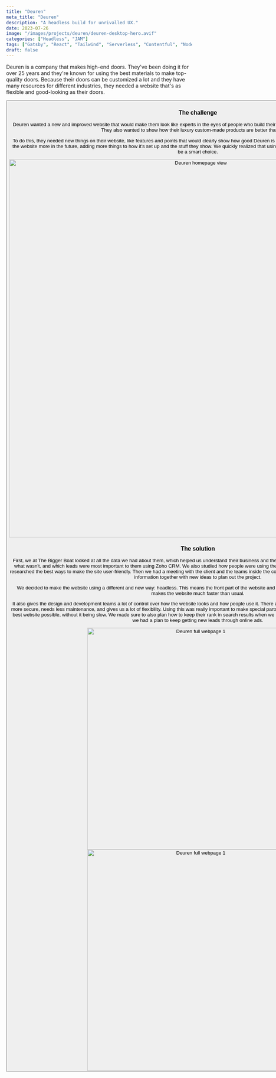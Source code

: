 ```yaml
---
title: "Deuren"
meta_title: "Deuren"
description: "A headless build for unrivalled UX."
date: 2023-07-26
image: "/images/projects/deuren/deuren-desktop-hero.avif"
categories: ["Headless", "JAM"]
tags: ["Gatsby", "React", "Tailwind", "Serverless", "Contentful", "Node"]
draft: false
---
```


<AtTbb/>

Deuren is a company that makes high-end doors. They've been doing it for over 25 years and they're known for using the best materials to make top-quality doors. Because their doors can be customized a lot and they have many resources for different industries, they needed a website that's as flexible and good-looking as their doors.

<Button label="Visit the website" link="https://www.deuren.co.uk/" style="solid" target="_blank"/>

### The challenge

Deuren wanted a new and improved website that would make them look like experts in the eyes of people who build their own homes, architects, and property developers. They also wanted to show how their luxury custom-made products are better than others.

To do this, they needed new things on their website, like features and points that would clearly show how good Deuren is at what they do. They also needed space to grow the website more in the future, adding more things to how it's set up and the stuff they show. We quickly realized that using a headless approach to build the website would be a smart choice.

<img src="/images/projects/deuren/deuren-website-shot-1.avif" alt="Deuren homepage view" width="1024" loading="lazy"/>

### The solution

First, we at The Bigger Boat looked at all the data we had about them, which helped us understand their business and the market better. We figured out what was working, what wasn't, and which leads were most important to them using Zoho CRM. We also studied how people were using the website with Heatmap software from Hotjar and researched the best ways to make the site user-friendly. Then we had a meeting with the client and the teams inside the company to plan what we would do. We used the old information together with new ideas to plan out the project.

We decided to make the website using a different and new way: headless. This means the front part of the website and the CMS part are separate. This way of doing it makes the website much faster than usual.

It also gives the design and development teams a lot of control over how the website looks and how people use it. There are many benefits to using a headless system. It's more secure, needs less maintenance, and gives us a lot of flexibility. Using this was really important to make special parts of the website and to make sure Deuren gets the best website possible, without it being slow. We made sure to also plan how to keep their rank in search results when we launched the new site. And after the site was live, we had a plan to keep getting new leads through online ads.

<div class="content-images-grid-2">
    <img src="/images/projects/deuren/deuren-homepage-full-webpage-1.avif" alt="Deuren full webpage 1" width="600" loading="lazy"/>
    <img src="/images/projects/deuren/deuren-homepage-full-webpage-2.avif" alt="Deuren full webpage 1" width="600" loading="lazy"/>
</div>